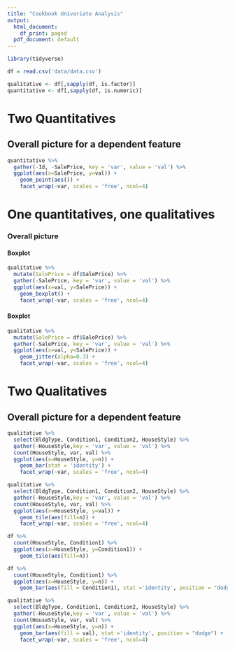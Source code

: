 ```yaml
---
title: "Cookbook Univariate Analysis"
output:
  html_document:
    df_print: paged
  pdf_document: default
---
```


```r
library(tidyverse)
```

```r
df = read.csv('data/data.csv')
```




```r
qualitative <- df[,sapply(df, is.factor)]
quantitative <- df[,sapply(df, is.numeric)]
```


# Two Quantitatives

## Overall picture for a dependent feature 

```r
quantitative %>%
  gather(-Id, -SalePrice, key = 'var', value = 'val') %>%
  ggplot(aes(x=SalePrice, y=val)) +
    geom_point(aes()) +
    facet_wrap(~var, scales = 'free', ncol=4)
```

# One quantitatives, one qualitatives

### Overall picture

#### Boxplot
```r
qualitative %>%
  mutate(SalePrice = df$SalePrice) %>%
  gather(-SalePrice, key = 'var', value = 'val') %>%
  ggplot(aes(x=val, y=SalePrice)) +
    geom_boxplot() +
    facet_wrap(~var, scales = 'free', ncol=4)
```



#### Boxplot
```r
qualitative %>%
  mutate(SalePrice = df$SalePrice) %>%
  gather(-SalePrice, key = 'var', value = 'val') %>%
  ggplot(aes(x=val, y=SalePrice)) +
    geom_jitter(alpha=0.3) +
    facet_wrap(~var, scales = 'free', ncol=4)
```

# Two Qualitatives

## Overall picture for a dependent feature 




```r
qualitative %>%
  select(BldgType, Condition1, Condition2, HouseStyle) %>%
  gather(-HouseStyle,key = 'var', value = 'val') %>%
  count(HouseStyle, var, val) %>%
  ggplot(aes(x=HouseStyle, y=n)) +
    geom_bar(stat = 'identity') +
    facet_wrap(~var, scales = 'free', ncol=4)
```



```r
qualitative %>%
  select(BldgType, Condition1, Condition2, HouseStyle) %>%
  gather(-HouseStyle,key = 'var', value = 'val') %>%
  count(HouseStyle, var, val) %>%
  ggplot(aes(x=HouseStyle, y=val)) +
    geom_tile(aes(fill=n)) +
    facet_wrap(~var, scales = 'free', ncol=4)
```




```r
df %>%
  count(HouseStyle, Condition1) %>%
  ggplot(aes(x=HouseStyle, y=Condition1)) +
    geom_tile(aes(fill=n))
```



```r
df %>%
  count(HouseStyle, Condition1) %>%
  ggplot(aes(x=HouseStyle, y=n)) + 
    geom_bar(aes(fill = Condition1), stat ='identity', position = "dodge")
```




```r

qualitative %>%
  select(BldgType, Condition1, Condition2, HouseStyle) %>%
  gather(-HouseStyle,key = 'var', value = 'val') %>%
  count(HouseStyle, var, val) %>%
  ggplot(aes(x=HouseStyle, y=n)) + 
    geom_bar(aes(fill = val), stat ='identity', position = "dodge") +
    facet_wrap(~var, scales = 'free', ncol=4)
```